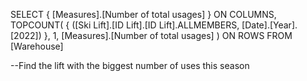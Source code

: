 SELECT 
    { [Measures].[Number of total usages] } ON COLUMNS, 
    TOPCOUNT(
        { ([Ski Lift].[ID Lift].[ID Lift].ALLMEMBERS, [Date].[Year].[2022]) },
        1,
        [Measures].[Number of total usages]
    ) ON ROWS 
FROM [Warehouse]

--Find the lift with the biggest number of uses this season